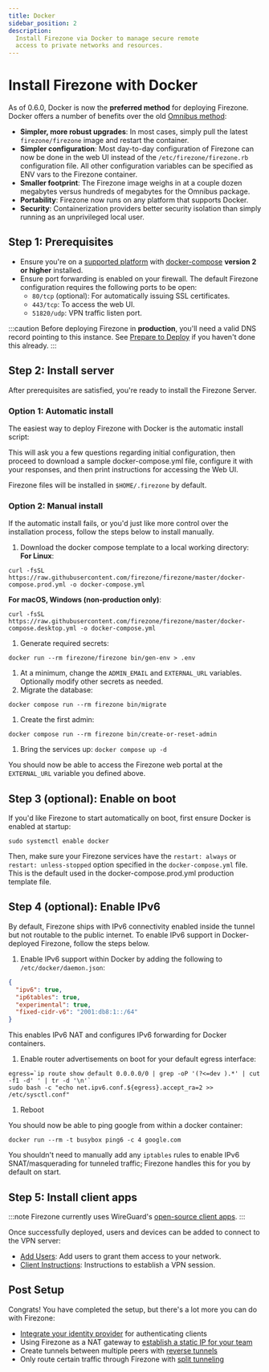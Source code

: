 ```yaml
---
title: Docker
sidebar_position: 2
description:
  Install Firezone via Docker to manage secure remote
  access to private networks and resources.
---
```


# Install Firezone with Docker

As of 0.6.0, Docker is now the **preferred method** for
deploying Firezone. Docker offers a number of benefits over the old
[Omnibus method](../omnibus):

- **Simpler, more robust upgrades**: In most cases, simply pull the latest `firezone/firezone`
  image and restart the container.
- **Simpler configuration**: Most day-to-day configuration of Firezone can now
  be done in the web UI instead of the `/etc/firezone/firezone.rb` configuration
  file. All other configuration variables can be specified as ENV vars to the
  Firezone container.
- **Smaller footprint**: The Firezone image weighs in at a couple dozen
  megabytes versus hundreds of megabytes for the Omnibus package.
- **Portability**: Firezone now runs on any platform that supports Docker.
- **Security**: Containerization providers better security isolation than
  simply running as an unprivileged local user.

## Step 1: Prerequisites

* Ensure you're on a [supported platform](supported-platforms) with [
  docker-compose](https://docs.docker.com/compose/install/) **version 2
  or higher** installed.
* Ensure port forwarding is enabled on your firewall.
  The default Firezone configuration requires the following ports to be open:
  * `80/tcp` (optional): For automatically issuing SSL certificates.
  * `443/tcp`: To access the web UI.
  * `51820/udp`: VPN traffic listen port.

:::caution
Before deploying Firezone in **production**, you'll need a valid DNS record
pointing to this instance. See [Prepare to Deploy](../#prepare-to-deploy)
if you haven't done this already.
:::

## Step 2: Install server

After prerequisites are satisfied, you're ready to install the Firezone Server.

### Option 1: Automatic install

The easiest way to deploy Firezone with Docker is the automatic install script:

<InstallBlock />

This will ask you a few questions regarding initial configuration, then proceed
to download a sample docker-compose.yml file, configure it with your responses,
and then print instructions for accessing the Web UI.

Firezone files will be installed in `$HOME/.firezone` by default.

### Option 2: Manual install

If the automatic install fails, or you'd just like more control over the
installation process, follow the steps below to install manually.

1. Download the docker compose template to a local working directory:
**For Linux**:
```
curl -fsSL https://raw.githubusercontent.com/firezone/firezone/master/docker-compose.prod.yml -o docker-compose.yml
```
**For macOS, Windows (non-production only)**:
```
curl -fsSL https://raw.githubusercontent.com/firezone/firezone/master/docker-compose.desktop.yml -o docker-compose.yml
```
1. Generate required secrets:
```
docker run --rm firezone/firezone bin/gen-env > .env
```
1. At a minimum, change the `ADMIN_EMAIL` and `EXTERNAL_URL` variables.
Optionally modify other secrets as needed.
1. Migrate the database:
```
docker compose run --rm firezone bin/migrate
```
1. Create the first admin:
```
docker compose run --rm firezone bin/create-or-reset-admin
```
1. Bring the services up: `docker compose up -d`

You should now be able to access the Firezone web portal at the `EXTERNAL_URL`
variable you defined above.

## Step 3 (optional): Enable on boot

If you'd like Firezone to start automatically on boot, first ensure Docker is enabled at startup:

```
sudo systemctl enable docker
```

Then, make sure your Firezone services have the `restart: always` or `restart: unless-stopped` option
specified in the `docker-compose.yml` file. This is the default used in the docker-compose.prod.yml
production template file.

## Step 4 (optional): Enable IPv6

By default, Firezone ships with IPv6 connectivity enabled inside the tunnel but not routable
to the public internet. To enable IPv6 support in Docker-deployed Firezone, follow the steps below.

1. Enable IPv6 support within Docker by adding the following to `/etc/docker/daemon.json`:
```json
{
  "ipv6": true,
  "ip6tables": true,
  "experimental": true,
  "fixed-cidr-v6": "2001:db8:1::/64"
}
```
  This enables IPv6 NAT and configures IPv6 forwarding for Docker containers.
1. Enable router advertisements on boot for your default egress interface:
```
egress=`ip route show default 0.0.0.0/0 | grep -oP '(?<=dev ).*' | cut -f1 -d' ' | tr -d '\n'`
sudo bash -c "echo net.ipv6.conf.${egress}.accept_ra=2 >> /etc/sysctl.conf"
```
1. Reboot

You should now be able to ping google from within a docker container:
```
docker run --rm -t busybox ping6 -c 4 google.com
```

You shouldn't need to manually add any `iptables` rules to enable IPv6 SNAT/masquerading for
tunneled traffic; Firezone handles this for you by default on start.

## Step 5: Install client apps

:::note
Firezone currently uses WireGuard's
[open-source client apps](https://www.wireguard.com/install/).
:::

Once successfully deployed, users and devices can be added to
connect to the VPN server:

* [Add Users](../../user-guides/add-users):
Add users to grant them access to your network.
* [Client Instructions](../../user-guides/client-instructions):
Instructions to establish a VPN session.

<SupportOptions />

## Post Setup

Congrats! You have completed the setup, but there's a lot more you can do with
Firezone:

* [Integrate your identity provider](../../authenticate/)
  for authenticating clients
* Using Firezone as a NAT gateway to
  [establish a static IP for your team](../../user-guides/use-cases/nat-gateway)
* Create tunnels between multiple peers with
  [reverse tunnels](../../user-guides/use-cases/reverse-tunnel)
* Only route certain traffic through Firezone with
  [split tunneling](../../user-guides/use-cases/split-tunnel)
